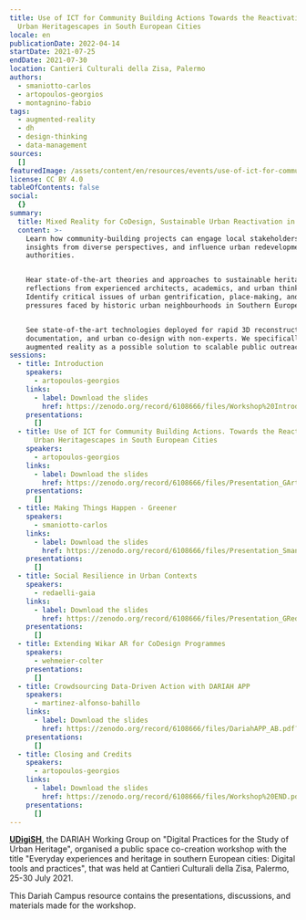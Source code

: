 ```yaml
---
title: Use of ICT for Community Building Actions Towards the Reactivation of
  Urban Heritagescapes in South European Cities
locale: en
publicationDate: 2022-04-14
startDate: 2021-07-25
endDate: 2021-07-30
location: Cantieri Culturali della Zisa, Palermo
authors:
  - smaniotto-carlos
  - artopoulos-georgios
  - montagnino-fabio
tags:
  - augmented-reality
  - dh
  - design-thinking
  - data-management
sources:
  []
featuredImage: /assets/content/en/resources/events/use-of-ict-for-community-building-actions-towards-the-reactivation-of-urban-heritagescapes-in-south-european-cities/image.png
license: CC BY 4.0
tableOfContents: false
social:
  {}
summary:
  title: Mixed Reality for CoDesign, Sustainable Urban Reactivation in Historic Cities
  content: >-
    Learn how community-building projects can engage local stakeholders, pull
    insights from diverse perspectives, and influence urban redevelopment
    authorities.


    Hear state-of-the-art theories and approaches to sustainable heritage, with
    reflections from experienced architects, academics, and urban thinkers.
    Identify critical issues of urban gentrification, place-making, and the
    pressures faced by historic urban neighbourhoods in Southern Europe.


    See state-of-the-art technologies deployed for rapid 3D reconstruction,
    documentation, and urban co-design with non-experts. We specifically explore
    augmented reality as a possible solution to scalable public outreach.
sessions:
  - title: Introduction
    speakers:
      - artopoulos-georgios
    links:
      - label: Download the slides
        href: https://zenodo.org/record/6108666/files/Workshop%20Introduction_GArtopoulos.pdf?download=1
    presentations:
      []
  - title: Use of ICT for Community Building Actions. Towards the Reactivation of
      Urban Heritagescapes in South European Cities
    speakers:
      - artopoulos-georgios
    links:
      - label: Download the slides
        href: https://zenodo.org/record/6108666/files/Presentation_GArtopoulos.pdf?download=1
    presentations:
      []
  - title: Making Things Happen - Greener
    speakers:
      - smaniotto-carlos
    links:
      - label: Download the slides
        href: https://zenodo.org/record/6108666/files/Presentation_Smaniotto.pdf?download=1
    presentations:
      []
  - title: Social Resilience in Urban Contexts
    speakers:
      - redaelli-gaia
    links:
      - label: Download the slides
        href: https://zenodo.org/record/6108666/files/Presentation_GRedaelli.pdf?download=1
    presentations:
      []
  - title: Extending Wikar AR for CoDesign Programmes
    speakers:
      - wehmeier-colter
    presentations:
      []
  - title: Crowdsourcing Data-Driven Action with DARIAH APP
    speakers:
      - martinez-alfonso-bahillo
    links:
      - label: Download the slides
        href: https://zenodo.org/record/6108666/files/DariahAPP_AB.pdf?download=1
    presentations:
      []
  - title: Closing and Credits
    speakers:
      - artopoulos-georgios
    links:
      - label: Download the slides
        href: https://zenodo.org/record/6108666/files/Workshop%20END.pdf?download=1
    presentations:
      []
---
```

**[UDigiSH](https://www.dariah.eu/activities/working-groups/digital-practices-for-the-study-of-urban-heritage/)**, the DARIAH Working Group on "Digital Practices for the Study of Urban Heritage", organised a public space co-creation workshop with the title "Everyday experiences and heritage in southern European cities: Digital tools and practices", that was held at Cantieri Culturali della Zisa, Palermo, 25-30 July 2021.

This Dariah Campus resource contains the presentations, discussions, and materials made for the workshop.
